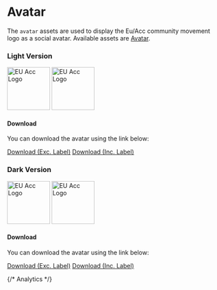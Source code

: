 
<Meta title="Asset Library/Avatar" />

# Avatar

The `avatar` assets are used to display the Eu/Acc community movement logo as a social avatar. Available assets are [Avatar](#avatar).

### Light Version

<div id="logoPreviewDark">
  <img
    src="social/avatar/eu-acc-social-avatar-light.png"
    alt="EU Acc Logo"
    width="100px"
    height="auto"
    class="imgAvatar"
  />
  <img
    src="social/avatar/eu-acc-social-avatar-label-light.png"
    alt="EU Acc Logo"
    width="100px"
    height="auto"
    class="imgAvatar"
  />
</div>

#### Download

You can download the avatar using the link below:

<a data-cabin-event="Avatar / Download / Light (Inc. Label)" id="linkDownload" href="social/avatar/eu-acc-social-avatar-light.png" download="eu-acc-social-avatar-light.png">Download (Exc. Label)</a>
<a data-cabin-event="Avatar / Download / Light (Inc. Label)" id="linkDownload" href="social/avatar/eu-acc-social-avatar-label-light.png" download="eu-acc-social-avatar-label-light.png">Download (Inc. Label)</a>

### Dark Version

<div id="logoPreviewLight">
  <img
    src="social/avatar/eu-acc-social-avatar-dark.png"
    alt="EU Acc Logo"
    width="100px"
    height="auto"
    class="imgAvatar"
  />
  <img
    src="social/avatar/eu-acc-social-avatar-label-dark.png"
    alt="EU Acc Logo"
    width="100px"
    height="auto"
    class="imgAvatar"
  />
</div>

#### Download

You can download the avatar using the link below:

<a data-cabin-event="Avatar / Download / Dark (Exc. Label)" id="linkDownload" href="social/avatar/eu-acc-social-avatar-dark.png" download="eu-acc-social-avatar-dark.png">Download (Exc. Label)</a>
<a data-cabin-event="Avatar / Download / Dark (Inc. Label)" id="linkDownload" href="social/avatar/eu-acc-social-avatar-label-dark.png" download="eu-acc-social-avatar-label-dark.png">Download (Inc. Label)</a>

{/* Analytics */}
<script async defer src="https://scripts.withcabin.com/hello.js"></script>